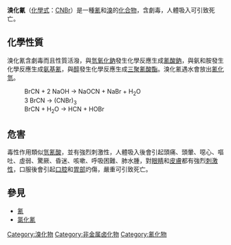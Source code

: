 {{chemref|time=2010-11-20T06:26:56+00:00}}
{{chembox
| verifiedrevid = 388903413
| ImageFile = Cyanogen-bromide-2D.png
| ImageSize = 
| ImageFile1 = Cyanogen-bromide-3D-vdW.png
| ImageSize1 = 
| ImageFile2 = Cyanogen bromide.jpg
| IUPACName = cyanobromane<br />bromidonitridocarbon
| OtherNames = 氰化溴
| Section1 = {{Chembox Identifiers
|   ChemSpiderID = 10044
| InChIKey = ATDGTVJJHBUTRL-UHFFFAOYAI
| CASNo = 506-68-3
|    CASNo_Ref = {{cascite}}
|   EINECS = 208-051-2
|   PubChem = 10476
|   SMILES = BrC#N
|   InChI = 1/CBrN/c2-1-3
|   RTECS = GT2100000
  }}
| Section2 = {{Chembox Properties
|   Formula = CBrN
|   MolarMass = 105.92
|   Appearance = 無色或白色挥发性晶体，有刺激性氣味
|   Density = 2.015 g/cm<sup>3</sup>
|   MeltingPt = 52 °C
|   BoilingPt = 61.4 °C
|   Solubility = 水解
|   SolubleOther = 溶於[[乙醇|乙醇]]和[[乙醚|乙醚]] 
|   VaporPressure = 13 kPa (20 °C)<br/>16.2 kPa (25 °C)
  }}
| Section3 = {{Chembox Hazards
|   MainHazards = 劇毒
|   EUIndex = 未列出
|   FlashPt = 
|   Autoignition = 
|   NFPA-H = 4
|   NFPA-F = 0
|   NFPA-R = 1
|   NFPA-O = 
|   RPhrases = 
|   SPhrases = 
|   PEL = 5 mg/m<sup>3</sup>
  }}
| Section8 = {{Chembox Related
|   Function = [[氰化物|氰化物]]
|   OtherFunctn = [[氟化氰|氟化氰]]<br/>[[氯化氰|氯化氰]]<br/>[[碘化氰|碘化氰]]
|   OtherCpds = [[氰|氰]]
  }}
}}

'''溴化氰'''（[[化學式|化學式]]：[[氰|CN]][[溴|Br]]）是一種[[氰|氰]]和[[溴|溴]]的[[化合物|化合物]]，含劇毒，人體吸入可引致死亡。

==化學性質==
溴化氰含劇毒而且性質活潑，與[[氫氧化鈉|氫氧化鈉]]發生化學反應生成[[氰酸鈉|氰酸鈉]]，與氨和胺發生化學反應生成[[氨基氰|氨基氰]]，與[[醇|醇]]發生化學反應生成[[三聚氰酸酯|三聚氰酸酯]]。溴化氰遇水會放出[[氰化氫|氰化氫]]。
: BrCN + 2 NaOH → NaOCN + NaBr + H<sub>2</sub>O
: 3 BrCN → (CNBr)<sub>3</sub>
: BrCN + H<sub>2</sub>O → HCN + HOBr

==危害==
毒性作用類似[[氫氰酸|氫氰酸]]，並有強烈刺激性，人體吸入後會引起頭痛、頭暈、噁心、嘔吐、虛弱、驚厥、昏迷、咳嗽、呼吸困難、肺水腫，對[[眼睛|眼睛]]和[[皮膚|皮膚]]都有強烈[[刺激性|刺激性]]，口服後會引起[[口腔|口腔]]和[[胃部|胃部]]灼傷，嚴重可引致死亡。

==參見==
*[[氰|氰]]
*[[氯化氰|氯化氰]]

{{氰化物}}

[[Category:溴化物|Category:溴化物]]
[[Category:非金属卤化物|Category:非金属卤化物]]
[[Category:氰化物|Category:氰化物]]